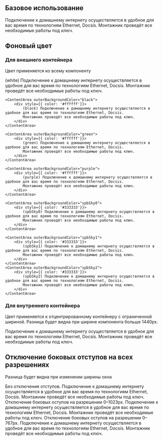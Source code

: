 
## Базовое использование

<Playground style={wrapperStyles}>
    <ContentArea>
        Подключение к домашнему интернету осуществляется в удобное для вас время по технологиям Ethernet, Docsis.
        Монтажник проведёт все необходимые работы под ключ.
    </ContentArea>
</Playground>

## Фоновый цвет

### Для внешнего контейнера
Цвет применяется ко всему компоненту

<Playground style={wrapperStyles}>
    <ContentArea outerBackgroundColor="white">
        <div style={{ color: '#333333'}}>
            (white) Подключение к домашнему интернету осуществляется в удобное для вас время по технологиям Ethernet, Docsis.
            Монтажник проведёт все необходимые работы под ключ.
        </div>
    </ContentArea>

    <ContentArea outerBackgroundColor="black">
        <div style={{ color: '#ffffff'}}>
            (black) Подключение к домашнему интернету осуществляется в удобное для вас время по технологиям Ethernet, Docsis.
            Монтажник проведёт все необходимые работы под ключ.
        </div>
    </ContentArea>

    <ContentArea outerBackgroundColor="green">
        <div style={{ color: '#ffffff'}}>
            (green) Подключение к домашнему интернету осуществляется в удобное для вас время по технологиям Ethernet, Docsis.
            Монтажник проведёт все необходимые работы под ключ.
        </div>
    </ContentArea>

    <ContentArea outerBackgroundColor="purple">
        <div style={{ color: '#ffffff'}}>
            (purple) Подключение к домашнему интернету осуществляется в удобное для вас время по технологиям Ethernet, Docsis.
            Монтажник проведёт все необходимые работы под ключ.
        </div>
    </ContentArea>

    <ContentArea outerBackgroundColor="spbSky0">
        <div style={{ color: '#333333'}}>
            (spbSky0) Подключение к домашнему интернету осуществляется в удобное для вас время по технологиям Ethernet, Docsis.
            Монтажник проведёт все необходимые работы под ключ.
        </div>
    </ContentArea>

    <ContentArea outerBackgroundColor="spbSky1">
        <div style={{ color: '#333333'}}>
            (spbSky1) Подключение к домашнему интернету осуществляется в удобное для вас время по технологиям Ethernet, Docsis.
            Монтажник проведёт все необходимые работы под ключ.
        </div>
    </ContentArea>
    <ContentArea outerBackgroundColor="spbSky2">
        <div style={{ color: '#333333'}}>
            (spbSky2) Подключение к домашнему интернету осуществляется в удобное для вас время по технологиям Ethernet, Docsis.
            Монтажник проведёт все необходимые работы под ключ.
        </div>
    </ContentArea>
</Playground>

### Для внутреннего контейнера
Цвет применяется к отцентрированному контейнеру с ограниченной шириной.
Разница будет видна при ширине компонента больше 1440px.

<Playground style={wrapperStyles}>
    <ContentArea innerBackgroundColor="purple">
        <div style={{ color: '#ffffff'}}>
            Подключение к домашнему интернету осуществляется в удобное для вас время по технологиям Ethernet, Docsis.
            Монтажник проведёт все необходимые работы под ключ.
        </div>
    </ContentArea>
</Playground>

## Отключение боковых отступов на всех разрешениях

Разница будет видна при изменении ширины окна

<Playground style={blockStyle}>
    <ContentArea disableIndents="all" outerBackgroundColor="spbSky0">
        Без отключения отступов. Подключение к домашнему интернету осуществляется в удобное для вас время по технологиям Ethernet, Docsis.
        Монтажник проведёт все необходимые работы под ключ.
    </ContentArea>
    <ContentArea disableIndents="mobile-tablet" outerBackgroundColor="spbSky0">
        Отключение боковых оступов на разрешении 0–1023px. Подключение к домашнему интернету осуществляется в удобное для вас время по технологиям Ethernet, Docsis.
        Монтажник проведёт все необходимые работы под ключ.
    </ContentArea>
    <ContentArea disableIndents="mobile" outerBackgroundColor="spbSky0">
        Отключение боковых оступов на разрешении 0–767px. Подключение к домашнему интернету осуществляется в удобное для вас время по технологиям Ethernet, Docsis.
        Монтажник проведёт все необходимые работы под ключ.
    </ContentArea>
</Playground>
